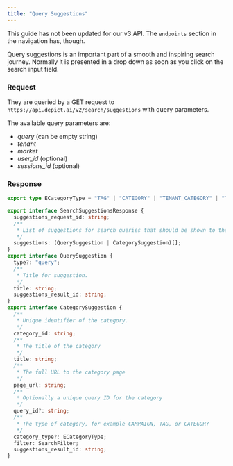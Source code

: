 ```yaml
---
title: "Query Suggestions"
---
```


<Warning>This guide has not been updated for our v3 API. The `endpoints` section in the navigation has, though.</Warning>

Query suggestions is an important part of a smooth and inspiring search journey. Normally it is presented in a drop down as soon as you click on the search input field.

### Request

They are queried by a GET request to `https://api.depict.ai/v2/search/suggestions` with query parameters.

The available query parameters are:

* _query_ (can be empty string)
* _tenant_
* _market_
* _user\_id_ (optional)
* _sessions\_id_ (optional)

### Response

```typescript TypeScript
export type ECategoryType = "TAG" | "CATEGORY" | "TENANT_CATEGORY" | "TENANT_SECONDARY_CATEGORY" | "CAMPAIGN";

export interface SearchSuggestionsResponse {
  suggestions_request_id: string;
  /**
   * List of suggestions for search queries that should be shown to the user while they are typing.
   */
  suggestions: (QuerySuggestion | CategorySuggestion)[];
}
export interface QuerySuggestion {
  type?: "query";
  /**
   * Title for suggestion.
   */
  title: string;
  suggestions_result_id: string;
}
export interface CategorySuggestion {
  /**
   * Unique identifier of the category.
   */
  category_id: string;
  /**
   * The title of the category
   */
  title: string;
  /**
   * The full URL to the category page
   */
  page_url: string;
  /**
   * Optionally a unique query ID for the category
   */
  query_id?: string;
  /**
   * The type of category, for example CAMPAIGN, TAG, or CATEGORY
   */
  category_type?: ECategoryType;
  filter: SearchFilter;
  suggestions_result_id: string;
}

```
